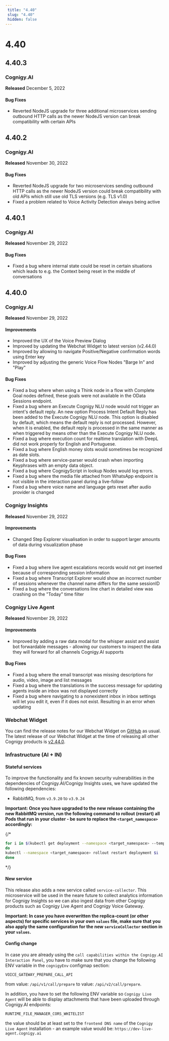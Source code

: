 ```yaml
---
 title: "4.40" 
 slug: "4.40" 
 hidden: false 
---
```




# 4.40

<kubernetesRepositoryDeprecated />

## 4.40.3

### Cognigy.AI

**Released** December 5, 2022

#### Bug Fixes
- Reverted NodeJS upgrade for three additional microservices sending outbound HTTP calls as the newer NodeJS version can break compatibility with certain APIs

## 4.40.2

### Cognigy.AI

**Released** November 30, 2022

#### Bug Fixes
- Reverted NodeJS upgrade for two microservices sending outbound HTTP calls as the newer NodeJS version could break compatibility with old APIs which still use old TLS versions (e.g. TLS v1.0)
- Fixed a problem related to Voice Activity Detection always being active

## 4.40.1

### Cognigy.AI

**Released** November 29, 2022

#### Bug Fixes
- Fixed a bug where internal state could be reset in certain situations which leads to e.g. the Context being reset in the middle of conversations

## 4.40.0

### Cognigy.AI

**Released** November 29, 2022

#### Improvements
- Improved the UX of the Voice Preview Dialog
- Improved by updating the Webchat Widget to latest version (v2.44.0)
- Improved by allowing to navigate Positive/Negative confirmation words using Enter key
- Improved by adjusting the generic Voice Flow Nodes "Barge In" and "Play"

#### Bug Fixes
- Fixed a bug where when using a Think node in a flow with Complete Goal nodes defined, these goals were not available in the OData Sessions endpoint.
- Fixed a bug where an Execute Cognigy NLU node would not trigger an intent's default reply. An new option Process Intent Default Reply has been added to the Execute Cognigy NLU node. This option is disabled by default, which means the default reply is not processed. However, when it is enabled, the default reply is processed in the same manner as when triggered by means other than the Execute Cognigy NLU node.
- Fixed a bug where execution count for realtime translation with DeepL did not work properly for English and Portuguese.
- Fixed a bug where English money slots would sometimes be recognized as date slots.
- Fixed a bug where service-parser would crash when importing Keyphrases with an empty data object.
- Fixed a bug where CognigyScript in lookup Nodes would log errors.
- Fixed a bug where the media file attached from WhatsApp endpoint is not visible in the interaction panel during a live-follow
- Fixed a bug where voice name and language gets reset after audio provider is changed

### Cognigy Insights

**Released** November 29, 2022

#### Improvements
- Changed Step Explorer visualisation in order to support larger amounts of data during visualization phase

#### Bug Fixes
- Fixed a bug where live agent escalations records would not get inserted because of corresponding session information
- Fixed a bug where Transcript Explorer would show an incorrect number of sessions whenever the channel name differs for the same sessionID
- Fixed a bug where the conversations line chart in detailed view was crashing on the "Today" time filter

### Cognigy Live Agent

**Released** November 29, 2022

#### Improvements
- Improved by adding a raw data modal for the whisper assist and assist bot forwardable messages - allowing our customers to inspect the data they will forward for all channels Cognigy.AI supports

#### Bug Fixes
- Fixed a bug where the email transcript was missing descriptions for audio, video, image and list messages
- Fixed a bug where the translations in the success message for updating agents inside an inbox was not displayed correctly
- Fixed a bug where navigating to a nonexistent inbox in inbox settings will let you edit it, even if it does not exist. Resulting in an error when updating

### Webchat Widget

You can find the release notes for our Webchat Widget on [GitHub](https://github.com/Cognigy/WebchatWidget/releases) as usual. The latest release of our Webchat Widget at the time of releasing all other Cognigy products is [v2.44.0](https://github.com/Cognigy/WebchatWidget/releases/tag/v2.44.0).

### Infrastructure (AI + IN)

#### Stateful services
To improve the functionality and fix known security vulnerabilities in the dependencies of Cognigy.AI/Cognigy Insights uses, we have updated the following dependencies:
- RabbitMQ, from `v3.9.20` to `v3.9.24`

**Important: Once you have upgraded to the new release containing the new RabbitMQ version, run the following command to rollout (restart) all Pods that run in your cluster - be sure to replace the `<target_namespace>` accordingly:**

{/*

```bash
for i in $(kubectl get deployment --namespace <target_namespace> --template '{{range .items}}{{.metadata.name}}{{"\n"}}{{end}}'|grep service-)
do
kubectl --namespace <target_namespace> rollout restart deployment $i
done
```
*/}

#### New service
This release also adds a new service called `service-collector`. This microservice will be used in the neare future to collect analytics information for Cognigy Insights so we can also ingest data from other Cognigy products such as Cognigy Live Agent and Cognigy Voice Gateway.

**Important: In case you have overwritten the replica-count (or other aspects) for specific services in your own `values` file, make sure that you also apply the same configuration for the new `serviceCollector` section in your `values`.**

#### Config change
In case you are already using the `call capabilities within the Cognigy.AI Interaction Panel`, you have to make sure that you change the following ENV variable in the `cognigyEnv` configmap section:
```
VOICE_GATEWAY_PREPARE_CALL_API
```

from value: `/api/v1/call/prepare` to value: `/api/v2/call/prepare`.

In addition, you have to set the following ENV variable so `Cognigy Live Agent` will be able to display attachments that have been uploaded through Cognigy.AI endpoints:
```
RUNTIME_FILE_MANAGER_CORS_WHITELIST
```

the value should be at least set to the `frontend DNS name` of the `Cognigy Live Agent` installation - an example value would be: `https://dev-live-agent.cognigy.ai`